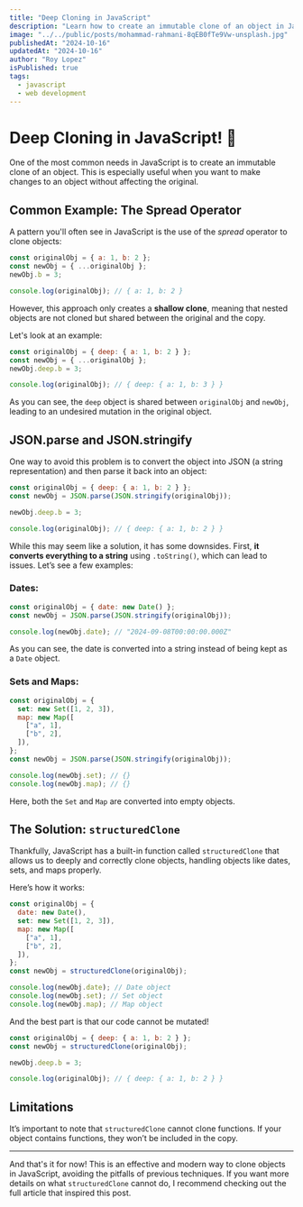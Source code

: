 ```yaml
---
title: "Deep Cloning in JavaScript"
description: "Learn how to create an immutable clone of an object in JavaScript using the structuredClone function. This method allows you to deeply clone objects, including nested objects, dates, sets, and maps."
image: "../../public/posts/mohammad-rahmani-8qEB0fTe9Vw-unsplash.jpg"
publishedAt: "2024-10-16"
updatedAt: "2024-10-16"
author: "Roy Lopez"
isPublished: true
tags:
  - javascript
  - web development
---
```


# Deep Cloning in JavaScript! 🚀

One of the most common needs in JavaScript is to create an immutable clone of an object. This is especially useful when you want to make changes to an object without affecting the original.

## Common Example: The Spread Operator

A pattern you'll often see in JavaScript is the use of the _spread_ operator to clone objects:

```javascript
const originalObj = { a: 1, b: 2 };
const newObj = { ...originalObj };
newObj.b = 3;

console.log(originalObj); // { a: 1, b: 2 }
```

However, this approach only creates a **shallow clone**, meaning that nested objects are not cloned but shared between the original and the copy.

Let's look at an example:

```javascript
const originalObj = { deep: { a: 1, b: 2 } };
const newObj = { ...originalObj };
newObj.deep.b = 3;

console.log(originalObj); // { deep: { a: 1, b: 3 } }
```

As you can see, the `deep` object is shared between `originalObj` and `newObj`, leading to an undesired mutation in the original object.

## JSON.parse and JSON.stringify

One way to avoid this problem is to convert the object into JSON (a string representation) and then parse it back into an object:

```javascript
const originalObj = { deep: { a: 1, b: 2 } };
const newObj = JSON.parse(JSON.stringify(originalObj));

newObj.deep.b = 3;

console.log(originalObj); // { deep: { a: 1, b: 2 } }
```

While this may seem like a solution, it has some downsides. First, **it converts everything to a string** using `.toString()`, which can lead to issues. Let’s see a few examples:

### Dates:

```javascript
const originalObj = { date: new Date() };
const newObj = JSON.parse(JSON.stringify(originalObj));

console.log(newObj.date); // "2024-09-08T00:00:00.000Z"
```

As you can see, the date is converted into a string instead of being kept as a `Date` object.

### Sets and Maps:

```javascript
const originalObj = {
  set: new Set([1, 2, 3]),
  map: new Map([
    ["a", 1],
    ["b", 2],
  ]),
};
const newObj = JSON.parse(JSON.stringify(originalObj));

console.log(newObj.set); // {}
console.log(newObj.map); // {}
```

Here, both the `Set` and `Map` are converted into empty objects.

## The Solution: `structuredClone`

Thankfully, JavaScript has a built-in function called `structuredClone` that allows us to deeply and correctly clone objects, handling objects like dates, sets, and maps properly.

Here’s how it works:

```javascript
const originalObj = {
  date: new Date(),
  set: new Set([1, 2, 3]),
  map: new Map([
    ["a", 1],
    ["b", 2],
  ]),
};
const newObj = structuredClone(originalObj);

console.log(newObj.date); // Date object
console.log(newObj.set); // Set object
console.log(newObj.map); // Map object
```

And the best part is that our code cannot be mutated!

```javascript
const originalObj = { deep: { a: 1, b: 2 } };
const newObj = structuredClone(originalObj);

newObj.deep.b = 3;

console.log(originalObj); // { deep: { a: 1, b: 2 } }
```

## Limitations

It’s important to note that `structuredClone` cannot clone functions. If your object contains functions, they won’t be included in the copy.

---

And that's it for now! This is an effective and modern way to clone objects in JavaScript, avoiding the pitfalls of previous techniques. If you want more details on what `structuredClone` cannot do, I recommend checking out the full article that inspired this post.
